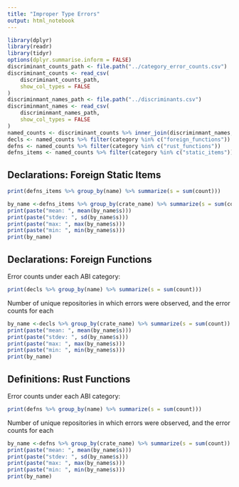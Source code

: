 ```yaml
---
title: "Improper Type Errors"
output: html_notebook
---
```


```r
library(dplyr)
library(readr)
library(tidyr)
options(dplyr.summarise.inform = FALSE)
discriminant_counts_path <- file.path("../category_error_counts.csv")
discriminant_counts <- read_csv(
    discriminant_counts_path,
    show_col_types = FALSE
)
discriminmant_names_path <- file.path("../discriminants.csv")
discriminmant_names <- read_csv(
    discriminmant_names_path,
    show_col_types = FALSE
)
named_counts <- discriminant_counts %>% inner_join(discriminmant_names, by=c("id"))
decls <- named_counts %>% filter(category %in% c("foreign_functions"))
defns <- named_counts %>% filter(category %in% c("rust_functions"))
defns_items <- named_counts %>% filter(category %in% c("static_items"))
```
## Declarations: Foreign Static Items
```r

print(defns_items %>% group_by(name) %>% summarize(s = sum(count)))

```

```r
by_name <-defns_items %>% group_by(crate_name) %>% summarize(s = sum(count))
print(paste("mean: ", mean(by_name$s)))
print(paste("stdev: ", sd(by_name$s)))
print(paste("max: ", max(by_name$s)))
print(paste("min: ", min(by_name$s)))
print(by_name)
```

## Declarations: Foreign Functions
Error counts under each ABI category:
```r

print(decls %>% group_by(name) %>% summarize(s = sum(count)))

```
Number of unique repositories in which errors were observed, and the error counts for each
```r
by_name <-decls %>% group_by(crate_name) %>% summarize(s = sum(count))
print(paste("mean: ", mean(by_name$s)))
print(paste("stdev: ", sd(by_name$s)))
print(paste("max: ", max(by_name$s)))
print(paste("min: ", min(by_name$s)))
print(by_name)
```
## Definitions: Rust Functions

Error counts under each ABI category:
```r

print(defns %>% group_by(name) %>% summarize(s = sum(count)))

```

Number of unique repositories in which errors were observed, and the error counts for each
```r
by_name <-defns %>% group_by(crate_name) %>% summarize(s = sum(count))
print(paste("mean: ", mean(by_name$s)))
print(paste("stdev: ", sd(by_name$s)))
print(paste("max: ", max(by_name$s)))
print(paste("min: ", min(by_name$s)))
print(by_name)
```